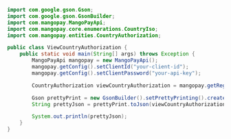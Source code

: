 ```java Java 
import com.google.gson.Gson;
import com.google.gson.GsonBuilder;
import com.mangopay.MangoPayApi;
import com.mangopay.core.enumerations.CountryIso;
import com.mangopay.entities.CountryAuthorization;

public class ViewCountryAuthorization {
    public static void main(String[] args) throws Exception {
        MangoPayApi mangopay = new MangoPayApi();
        mangopay.getConfig().setClientId("your-client-id");
        mangopay.getConfig().setClientPassword("your-api-key");

        CountryAuthorization viewCountryAuthorization = mangopay.getRegulatoryApi().getCountryAuthorizations(CountryIso.FR);

        Gson prettyPrint = new GsonBuilder().setPrettyPrinting().create();
        String prettyJson = prettyPrint.toJson(viewCountryAuthorization);

        System.out.println(prettyJson);
    }
}
```